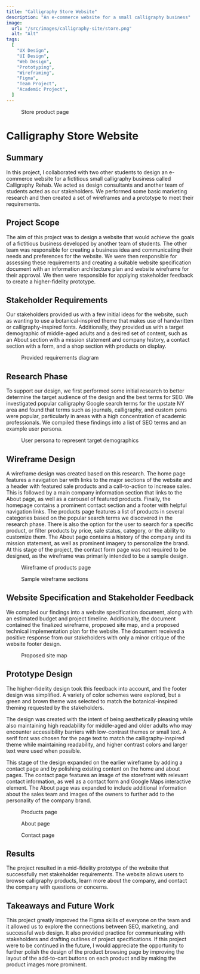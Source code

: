 ```yaml
---
title: "Calligraphy Store Website"
description: "An e-commerce website for a small calligraphy business"
image:
  url: "/src/images/calligraphy-site/store.png"
  alt: "Alt"
tags:
  [
    "UX Design",
    "UI Design",
    "Web Design",
    "Prototyping",
    "Wireframing",
    "Figma",
    "Team Project",
    "Academic Project",
  ]
---
```




<figure>
  <ZoomImg client:load src="/src/images/calligraphy-site/store.png" alt="" />
  <figcaption>Store product page</figcaption>
</figure>

# Calligraphy Store Website

## Summary

In this project, I collaborated with two other students to design an e-commerce website for a fictitious small calligraphy business called Calligraphy Rehab. We acted as design consultants and another team of students acted as our stakeholders. We performed some basic marketing research and then created a set of wireframes and a prototype to meet their requirements.

## Project Scope

The aim of this project was to design a website that would achieve the goals of a fictitious business developed by another team of students. The other team was responsible for creating a business idea and communicating their needs and preferences for the website. We were then responsible for assessing these requirements and creating a suitable website specification document with an information architecture plan and website wireframe for their approval. We then were responsible for applying stakeholder feedback to create a higher-fidelity prototype.

## Stakeholder Requirements

Our stakeholders provided us with a few initial ideas for the website, such as wanting to use a botanical-inspired theme that makes use of handwritten or calligraphy-inspired fonts. Additionally, they provided us with a target demographic of middle-aged adults and a desired set of content, such as an About section with a mission statement and company history, a contact section with a form, and a shop section with products on display.

<figure>
  <ZoomImg client:load src="/src/images/calligraphy-site/requirements.png" alt="" />
  <figcaption>Provided requirements diagram</figcaption>
</figure>

## Research Phase

To support our design, we first performed some initial research to better determine the target audience of the design and the best terms for SEO. We investigated popular calligraphy Google search terms for the upstate NY area and found that terms such as journals, calligraphy, and custom pens were popular, particularly in areas with a high concentration of academic professionals. We compiled these findings into a list of SEO terms and an example user persona.

<figure>
  <ZoomImg client:load src="/src/images/calligraphy-site/persona.png" alt="" />
  <figcaption>User persona to represent target demographics</figcaption>
</figure>

## Wireframe Design

A wireframe design was created based on this research. The home page features a navigation bar with links to the major sections of the website and a header with featured sale products and a call-to-action to increase sales. This is followed by a main company information section that links to the About page, as well as a carousel of featured products. Finally, the homepage contains a prominent contact section and a footer with helpful navigation links.
The products page features a list of products in several categories based on the popular search terms we discovered in the research phase. There is also the option for the user to search for a specific product, or filter products by price, sale status, category, or the ability to customize them.
The About page contains a history of the company and its mission statement, as well as prominent imagery to personalize the brand. At this stage of the project, the contact form page was not required to be designed, as the wireframe was primarily intended to be a sample design.

<figure>
  <ZoomImg client:load src="/src/images/calligraphy-site/wireframe-1.png" alt="" />
  <figcaption>Wireframe of products page</figcaption>
</figure>

<figure>
  <ZoomImg client:load src="/src/images/calligraphy-site/sample-wireframes.png" alt=""/>
  <figcaption>Sample wireframe sections</figcaption>
</figure>

## Website Specification and Stakeholder Feedback

We compiled our findings into a website specification document, along with an estimated budget and project timeline. Additionally, the document contained the finalized wireframe, proposed site map, and a proposed technical implementation plan for the website. The document received a positive response from our stakeholders with only a minor critique of the website footer design.

<figure>
  <ZoomImg client:load src="/src/images/calligraphy-site/map.png" alt="" classOpt="bg-white p-2" />
  <figcaption>Proposed site map</figcaption>
</figure>

## Prototype Design

The higher-fidelity design took this feedback into account, and the footer design was simplified. A variety of color schemes were explored, but a green and brown theme was selected to match the botanical-inspired theming requested by the stakeholders.

The design was created with the intent of being aesthetically pleasing while also maintaining high readability for middle-aged and older adults who may encounter accessibility barriers with low-contrast themes or small text. A serif font was chosen for the page text to match the calligraphy-inspired theme while maintaining readability, and higher contrast colors and larger text were used when possible.

This stage of the design expanded on the earlier wireframe by adding a contact page and by polishing existing content on the home and about pages. The contact page features an image of the storefront with relevant contact information, as well as a contact form and Google Maps interactive element. The About page was expanded to include additional information about the sales team and images of the owners to further add to the personality of the company brand.

<figure>
  <ZoomImg client:load src="/src/images/calligraphy-site/store.png" alt=""/>
  <figcaption>Products page</figcaption>
</figure>

<figure>
  <ZoomImg client:load src="/src/images/calligraphy-site/about.png" alt=""/>
  <figcaption>About page</figcaption>
</figure>

<figure>
  <ZoomImg client:load src="/src/images/calligraphy-site/contact.png" alt=""/>
  <figcaption>Contact page</figcaption>
</figure>

## Results

The project resulted in a mid-fidelity prototype of the website that successfully met stakeholder requirements. The website allows users to browse calligraphy products, learn more about the company, and contact the company with questions or concerns.

## Takeaways and Future Work

This project greatly improved the Figma skills of everyone on the team and it allowed us to explore the connections between SEO, marketing, and successful web design. It also provided practice for communicating with stakeholders and drafting outlines of project specifications.
If this project were to be continued in the future, I would appreciate the opportunity to further polish the design of the product browsing page by improving the layout of the add-to-cart buttons on each product and by making the product images more prominent.
